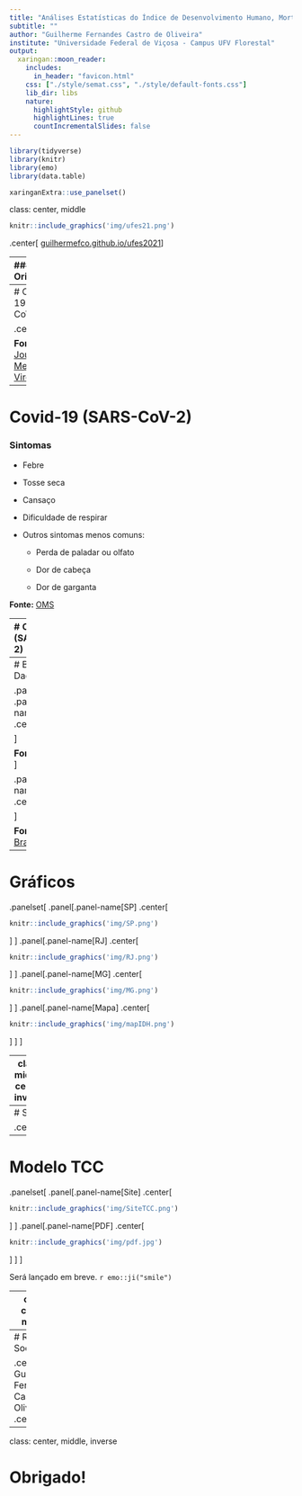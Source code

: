 ```yaml
---
title: "Análises Estatísticas do Índice de Desenvolvimento Humano, Mortalidade e Incidência da Covid-19 no Brasil"
subtitle: ""
author: "Guilherme Fernandes Castro de Oliveira"
institute: "Universidade Federal de Viçosa - Campus UFV Florestal"
output:
  xaringan::moon_reader:
    includes:
      in_header: "favicon.html"
    css: ["./style/semat.css", "./style/default-fonts.css"]
    lib_dir: libs
    nature:
      highlightStyle: github
      highlightLines: true
      countIncrementalSlides: false
---
```


```r
library(tidyverse)
library(knitr)
library(emo)
library(data.table)
```
```r
xaringanExtra::use_panelset()
```


class: center, middle

```r
knitr::include_graphics('img/ufes21.png')
```
</div>
.center[
[guilhermefco.github.io/ufes2021](guilhermefco.github.io/ufes2021)
]

---
### Orientação

.center[
Professor Doutor Fernando de Souza Bastos
]
.center[
```r
knitr::include_graphics('img/fernando.gif')
```
]
.center[
<a href="https://www.linkedin.com/in/fsbmat/"><i class="fab fa-linkedin" style="font-size:40px;"></i></a>
<a href="https://github.com/fsbmat-ufv"><i class="fab fa-github" style="font-size:40px;"></i></a>
<a href="https://fsbmat-ufv.github.io/"><i class="fas fa-globe" style="font-size:40px;"></i></a>
]

### Apoio

.center[
```r
knitr::include_graphics('img/pibic_cnpq.jpg')
```
]

---
# Covid-19 (SARS-CoV-2)

.center[
```r
knitr::include_graphics('img/sarsCoV2.jpg')
```
]

**Fonte:** [Journal of Medical Virology](https://onlinelibrary.wiley.com/doi/full/10.1002/jmv.25685)

---
# Covid-19 (SARS-CoV-2)

<h3>Sintomas</h3>

- Febre
  
- Tosse seca
  
- Cansaço

- Dificuldade de respirar
  
- Outros sintomas menos comuns:
  
  * Perda de paladar ou olfato
    
  * Dor de cabeça
    
  * Dor de garganta

**Fonte:** [OMS](https://www.who.int/emergencies/diseases/novel-coronavirus-2019/advice-for-public)

---
# Covid-19 (SARS-CoV-2)

<h3>Transmissão</h3>

- .justify[
A transmissão ocorre pelo ar, ou por contato pessoal, através de secreções contaminadas.
]
 
- .justify[
Devido ao modo de transmissão vários lugares do mundo decretaram isolamento social visto que até o momento não há medicamento para o combate e enfrentamento da doença.
]
  
**Fonte:** [OMS](https://www.who.int/news-room/q-a-detail/coronavirus-disease-covid-19-how-is-it-transmitted#:~:text=COVID%2D19%20is%20caused%20by,speak%2C%20sing%20or%20breathe%20heavily.)

---
# Banco de Dados

.panelset[
  .panel[.panel-name[Brasil.io]
.center[
```r
knitr::include_graphics('./img/brasil.io.png')
```

]

**Fonte:** [Brasil.io](https://brasil.io/home/)
  ]
  
  .panel[.panel-name[IDH]
.center[
``` r
knitr::include_graphics('./img/idh.png')
```

]

**Fonte:** [Atlas Brasil](http://www.atlasbrasil.org.br/)
  ]
]

---
# Gráficos

.panelset[
  .panel[.panel-name[SP]
.center[
```r
knitr::include_graphics('img/SP.png')
```
]
  ]
  .panel[.panel-name[RJ]
  .center[
```r
knitr::include_graphics('img/RJ.png')
```
]
  ]
  .panel[.panel-name[MG]
.center[
```r
knitr::include_graphics('img/MG.png')
```
]
  ]
  .panel[.panel-name[Mapa]
.center[
```r
knitr::include_graphics('img/mapIDH.png')
```
]
  ]
]

---
class: middle, center, inverse

# Objetivos

---
# Shiny

.center[
```r
knitr::include_graphics('img/shiny.png')
```
]

---
# Modelo TCC

.panelset[
  .panel[.panel-name[Site]
.center[
``` r
knitr::include_graphics('img/SiteTCC.png')
```
]
  ]
  .panel[.panel-name[PDF]
.center[
``` r
knitr::include_graphics('img/pdf.jpg')
```
]
  ]
]

Será lançado em breve. `r emo::ji("smile")`

---
class: center, middle

# Agradecimentos

---
# Redes Sociais

.center[
Guilherme Fernandes Castro de Oliveira
]
.center[
``` r
knitr::include_graphics('img/eu.jpeg')
```
]
.center[
<a href="https://www.linkedin.com/in/guifernandesco/"><i class="fab fa-linkedin" style="font-size:40px;"></i></a>
<a href="https://github.com/GuilhermeFCO"><i class="fab fa-github" style="font-size:40px;"></i></a>
<a href="https://www.facebook.com/guifernandesco"><i class="fab fa-facebook" style="font-size:40px;"></i></a>
<a href="https://www.instagram.com/guifernandesco/"><i class="fab fa-instagram" style="font-size:40px;"></i></a>
<a href="https://twitter.com/guifernandesco"><i class="fab fa-twitter" style="font-size:40px;"></i></a>
<a href="mailto:guilherme.f.castro@ufv.br"><i class="far fa-envelope" style="font-size:40px;"></i></i></a>
]
.center[
**E-mail:** <a href="mailto:guilherme.f.castro@ufv.br">guilherme.f.castro@ufv.br</a>
]

---
class: center, middle, inverse

# Obrigado!
